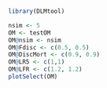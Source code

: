 
```r
library(DLMtool)
```


```r
nsim <- 5 
OM <- testOM 
OM@nsim <- nsim
OM@Fdisc <- c(0.5, 0.5)
OM@DiscMort <- c(0.9, 0.9)
OM@LR5 <- c(1,1)
OM@LFR <- c(1.2, 1.2)
plotSelect(OM)






```